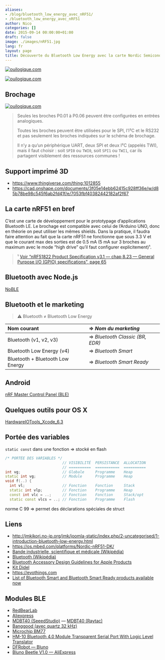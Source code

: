 ```yaml
---
aliases:
- /blog/bluetooth_low_energy_avec_nRF51/
- /bluetooth_low_energy_avec_nRF51
author: Nico
categories: []
date: 2015-09-14 00:00:00+01:00
draft: false
image: ./images/nRF51.jpg
lang: fr
layout: page
title: Découverte du Bluetooth Low Energy avec la carte Nordic Semiconductor nRF51
---
```


[![ouilogique.com][img_1]][img_1]

[img_1]: ./images/nRF51_001.jpg

[![ouilogique.com][img_2]][img_2]

[img_2]: ./images/nRF51_002.jpg

## Brochage

[![ouilogique.com][img_3]][img_3]

[img_3]: ./images/xnRF51-DK_Pinout_4.png

> Seules les broches P0.01 à P0.06 peuvent être configurées en entrées analogiques.
>
> Toutes les broches peuvent être utilisées pour le SPI, l’I²C et le RS232 et pas seulement les broches indiquées sur le schéma de brochage.
>
> Il n’y a qu’un périphérique UART, deux SPI et deux I²C (appelés TWI), mais il faut choisir : soit `SPI0` ou `TWI0`, soit `SPI1` ou `TWI1`, car ils partagent visiblement des ressources communes !

## Support imprimé 3D

-   <https://www.thingiverse.com/thing:1012855>
-   <https://cad.onshape.com/documents/3f05e14ebb62415c928ff36e/w/d85b78be98c545f6ab2fd41f/e/7053fbf40382442182af2f67>

## La carte nRF51 en bref

C’est une carte de développement pour le prototypage d’applications Bluetooth LE. Le brochage est compatible avec celui de l’Arduino UNO, donc en théorie on peut utiliser les mêmes shields. Dans la pratique, il faudra faire attention au fait que la carte nRF51 ne fonctionne que sous 3.3 V et que le courant max des sorties est de 0.5 mA (5 mA sur 3 broches au maximum avec le mode “high drive” qu’il faut configurer explicitement)¹.

> ¹ [Voir “nRF51822 Product Specification v3.1 — chap 8.23 — General Purpose I/O (GPIO) specifications”, page 65](https://www.nordicsemi.com/eng/nordic/download_resource/20339/13/3799285)

## Bluetooth avec Node.js

[NoBLE](https://github.com/sandeepmistry/noble)

## Bluetooth et le marketing

> ⚠ Bluetooth ≠ Bluetooth Low Energy

| Nom courant                      | ⇒ _Nom du marketing_            |
| :------------------------------- | :------------------------------ |
| Bluetooth (v1, v2, v3)           | ⇒ _Bluetooth Classic (BR, EDR)_ |
| Bluetooth Low Energy (v4)        | ⇒ _Bluetooth Smart_             |
| Bluetooth + Bluetooth Low Energy | ⇒ _Bluetooth Smart Ready_       |

## Android

[nRF Master Control Panel (BLE)](https://play.google.com/store/apps/details?id=no.nordicsemi.android.mcp&hl=en)

## Quelques outils pour OS X

[HardwareIOTools_Xcode_6.3](http://adcdownload.apple.com/Developer_Tools/Hardware_IO_Tools_for_Xcode_6.3/HardwareIOTools_Xcode_6.3.dmg)

## Portée des variables

`static const` dans une fonction ⇒ stocké en flash

```c++
/* PORTÉE DES VARIABLES */
                          // VISIBILITÉ  PERSISTANCE  ALLOCATION
                          // ==========  ===========  ==========
int vg;                   // Globale     Programme    Heap
static int vg;            // Module      Programme    Heap
void f(..) {
  int vl;                 // Fonction    Fonction     Stack
  static int vlp;         // Fonction    Programme    Heap
  const int vlc = ..;     // Fonction    Fonction     Stack/opt
  static const vlcs = ..; // Fonction    Programme    Flash
```

norme C 99 ⇒ permet des déclarations spéciales de struct

## Liens

-   <http://jmkikori.no-ip.org/jmk/joomla-static/index.php/2-uncategorised/1-introduction-bluetooth-low-energy.html>
-   <https://os.mbed.com/platforms/Nordic-nRF51-DK/>
-   [Bande industrielle, scientifique et médicale (Wikipédia)](https://fr.wikipedia.org/wiki/Bande_industrielle,_scientifique_et_médicale)
-   [Bluetooth (Wikipédia)](https://fr.wikipedia.org/wiki/Bluetooth)
-   [Bluetooth Accessory Design Guidelines for Apple Products](https://developer.apple.com/hardwaredrivers/BluetoothDesignGuidelines.pdf)
-   [Kit Didel](http://www.didel.com/diduino/AdanRF51.pdf)
-   [https://evothings.com](https://evothings.com)
-   [List of Bluetooth Smart and Bluetooth Smart Ready products available now](http://www.bluetooth.com/Pages/Bluetooth-Smart-Devices-List.aspx)

## Modules BLE

-   [RedBearLab](http://redbearlab.com/nrf51822/)
-   [Aliexpress](http://fr.aliexpress.com/item/Low-power-consumption-BLE4-0-module-with-2-4GHz-PCB-antenna16-28mm-Free-sample/32334323347.html)
-   [MDBT40 (SeeedStudio)](http://www.seeedstudio.com/depot/MDBT40P%C2%A0%C2%A0nRF51822%C2%A0based%C2%A0BLE%C2%A0module-p-2503.html) — [MDBT40 (Raytac)](http://www.raytac.com/download/MDBT40/MDBT40%20spec-Version%20A3.pdf)
-   [Banggood (avec quartz 32 kHz)](http://www.banggood.com/NRF51822-2_4GHz-Network-Bluetooth-Serial-Module-Support-For-Apple-Android-p-992468.html?p=0431091025639201412F)
-   [Microchip BM77](http://www.microchip.com/wwwproducts/Devices.aspx?product=bm77)
-   [HM-10 Bluetooth 4.0 Module Transparent Serial Port With Logic Level Translator](http://www.banggood.com/HM-10-Bluetooth-4_0-Module-Transparent-Serial-Port-p-967059.html?p=0431091025639201412F)
-   [DFRobot — Bluno](http://www.dfrobot.com/)
-   [Bluno Beetle V1.0 — AliExpress](http://fr.aliexpress.com/item/DFRoBot-100-Original-DIY-Bluno-Beetle-V1-0-wearable-mini-Micro-main-controller-Board-with-Bluetooth/32456535853.html)

